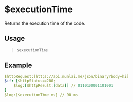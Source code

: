 # $executionTime
Returns the execution time of the code.

## Usage
> `$executionTime`

## Example
```yaml
$httpRequest:[https://api.munlai.me/json/binary?body=hi]
$if: [$httpStatus==200;
    $log:[$httpResult:[data]] // 0110100001101001
]
$log:[$executionTime ms] // 90 ms
```